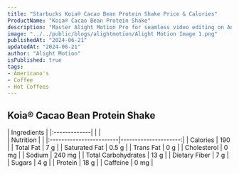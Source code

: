 ```yaml
---
title: "Starbucks Koia® Cacao Bean Protein Shake Price & Calories"
ProductName: "Koia® Cacao Bean Protein Shake" 
description: "Master Alight Motion Pro for seamless video editing on Android, iOS, and Tablets with our ultimate guide, unlocking advanced features and elevating your skills in 2024!"
image: "../../public/blogs/alightmotion/Alight Motion Image 1.png"
publishedAt: "2024-06-21"
updatedAt: "2024-06-21"
author: "Alight Motion"
isPublished: true
tags:
- Americano's
- Coffee
- Hot Coffees   
---
```


## Koia® Cacao Bean Protein Shake 
  
<div className="tables-container">
  <div className="table-wrapper">
    | Ingredients  |
    |:-------------|
    |              |
  </div>    
 <div className="table-wrapper">
    | Nutrition               |                      |  
    |:------------------------|---------------------:|
    | Calories                | 190                  |
    | Total Fat               | 7 g                  |
    | Saturated Fat           | 0.5 g                |
    | Trans Fat               | 0 g                  |
    | Cholesterol             | 0 mg                 |
    | Sodium                  | 240 mg               |
    | Total Carbohydrates     | 13 g                 |
    | Dietary Fiber           | 7 g                  |
    | Sugars                  | 4 g                  |
    | Protein                 | 18 g                 |
    | Caffeine                | 0 mg                 |
  </div>
</div>

<style jsx>{`
  .tables-container {
    display: flex;
    flex-direction: row;
    gap: 30px;
  }
  .table-wrapper {
    width: 500px; /* Adjust as needed */
  }
  @media (max-width: 768px) {
    .tables-container {
      flex-direction: column;
      gap: 0px; /* Adjust as needed */
    }
    .table-wrapper {
      width: 100%; /* Adjust as needed */
    }
  }
`}</style>
